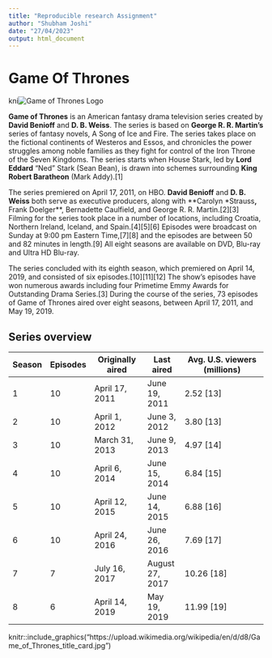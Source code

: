 ```yaml
---
title: "Reproducible research Assignment"
author: "Shubham Joshi"
date: "27/04/2023"
output: html_document
---
```




# Game Of Thrones

kni![Game of Thrones Logo](https://upload.wikimedia.org/wikipedia/en/d/d8/Game_of_Thrones_title_card.jpg)


**Game of Thrones** is an American fantasy drama television series created by **David Benioff** and **D. B. Weiss**. The series is based on **George R. R. Martin's** series of fantasy novels, A Song of Ice and Fire. The series takes place on the fictional continents of Westeros and Essos, and chronicles the power struggles among noble families as they fight for control of the Iron Throne of the Seven Kingdoms. The series starts when House Stark, led by **Lord Eddard** "Ned" Stark (Sean Bean), is drawn into schemes surrounding **King Robert Baratheon** (Mark Addy).[1]

The series premiered on April 17, 2011, on HBO. **David Benioff** and **D. B. Weiss** both serve as executive producers, along with **Carolyn *Strauss**, **Frank Doelger**, Bernadette Caulfield, and George R. R. Martin.[2][3] Filming for the series took place in a number of locations, including Croatia, Northern Ireland, Iceland, and Spain.[4][5][6] Episodes were broadcast on Sunday at 9:00 pm Eastern Time,[7][8] and the episodes are between 50 and 82 minutes in length.[9] All eight seasons are available on DVD, Blu-ray and Ultra HD Blu-ray.

The series concluded with its eighth season, which premiered on April 14, 2019, and consisted of six episodes.[10][11][12] The show's episodes have won numerous awards including four Primetime Emmy Awards for Outstanding Drama Series.[3] During the course of the series, 73 episodes of Game of Thrones aired over eight seasons, between April 17, 2011, and May 19, 2019.

## Series overview

| Season | Episodes | Originally aired | Last aired | Avg. U.S. viewers (millions) |
|-------|----------|-----------------|------------|------------------------------|
| 1     | 10       | April 17, 2011   | June 19, 2011 | 2.52 [13]                 |
| 2     | 10       | April 1, 2012    | June 3, 2012  | 3.80 [13]                 |
| 3     | 10       | March 31, 2013   | June 9, 2013  | 4.97 [14]                 |
| 4     | 10       | April 6, 2014    | June 15, 2014 | 6.84 [15]                 |
| 5     | 10       | April 12, 2015   | June 14, 2015 | 6.88 [16]                 |
| 6     | 10       | April 24, 2016   | June 26, 2016 | 7.69 [17]                 |
| 7     | 7        | July 16, 2017    | August 27, 2017 | 10.26 [18]               |
| 8     | 6        | April 14, 2019   | May 19, 2019  | 11.99 [19]                |


knitr::include_graphics("https://upload.wikimedia.org/wikipedia/en/d/d8/Game_of_Thrones_title_card.jpg")









